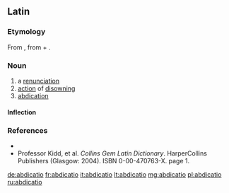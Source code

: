 ==Latin==

===Etymology===
From {{term|abdico|abdicō|deny, refuse; renounce|lang=la}}, from {{term|ab||of, from, by|lang=la}} + {{term|dico|dicō|dedicate|lang=la}}.

===Noun===
{{la-noun|abdicātiō|abdicationis|abdicātiōnis|f|third}}

# a [[renunciation]] 
# [[action]] of [[disowning]]
# [[abdication]]

====Inflection====
{{la-decl-3rd|abdicatio|abdicātiō|abdication|abdicātiōn}}

===References===
* {{R:L&S}}
* Professor Kidd, et al. ''Collins Gem Latin Dictionary''. HarperCollins Publishers (Glasgow: 2004). ISBN 0-00-470763-X. page 1.

[[de:abdicatio]]
[[fr:abdicatio]]
[[it:abdicatio]]
[[lt:abdicatio]]
[[mg:abdicatio]]
[[pl:abdicatio]]
[[ru:abdicatio]]